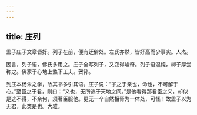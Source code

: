 ```yaml
---
---
---
```

title: 庄列
---







孟子庄子文章皆好。列子在前，便有迂僻处。左氏亦然，皆好高而少事实。人杰。

因言，列子语，佛氏多用之。庄子全写列子，又变得峻奇。列子语温纯，柳子厚尝称之。佛家于心地上煞下工夫。贺孙。

列庄本杨朱之学，故其书多引其语。庄子说：“子之于亲也，命也，不可解于心。”至臣之于君，则曰：“义也，无所逃于天地之间。”是他看得那君臣之义，却似是逃不得，不奈何，须著臣服他。更无一个自然相胥为一体处，可怪！故孟子以为无君，此类是也。大雅。